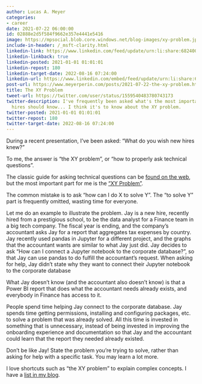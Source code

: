 ```yaml
---
author: Lucas A. Meyer
categories:
- career
date: 2021-07-22 06:00:00
id: 02888e2d5f584f9662e357e4441e5416
image: https://mpsocial.blob.core.windows.net/blog-images/xy-problem.jpg
include-in-header: /_msft-clarity.html
linkedin-link: https://www.linkedin.com/feed/update/urn:li:share:6824003596196085760
linkedin-linkback: true
linkedin-posted: 2021-01-01 01:01:01
linkedin-repost: 180
linkedin-target-date: 2022-08-16 07:24:00
linkedin-url: https://www.linkedin.com/embed/feed/update/urn:li:share:6965306183985369088
post-url: https://www.meyerperin.com/posts/2021-07-22-the-xy-problem.html
title: The XY Problem
tweet-url: https://twitter.com/user/status/1559540483780743173
twitter-description: I've frequently been asked what's the most important thing new
  hires should know... I think it's to know about the XY problem.
twitter-posted: 2021-01-01 01:01:01
twitter-repost: 180
twitter-target-date: 2022-08-16 07:24:00
---
```


During a recent presentation, I've been asked: "What do you wish new hires knew?" 

To me, the answer is "the XY problem", or "how to properly ask technical questions".

The classic guide for asking technical questions can be [found on the web](https://buff.ly/3efqRVR), but the most important part for me is the ["XY Problem"](https://buff.ly/3yTtEvE).

The common mistake is to ask "how can I do X to solve Y". The "to solve Y" part is frequently omitted, wasting time for everyone.

Let me do an example to illustrate the problem. Jay is a new hire, recently hired from a prestigious school, to be the data analyst for a Finance team in a big tech company. The fiscal year is ending, and the company's accountant asks Jay for a report that aggregates tax expenses by country. Jay recently used pandas in Jupyter for a different project, and the graphs that the accountant wants are similar to what Jay just did. Jay decides to ask "How can I connect a Jupyter notebook to the corporate database?", so that Jay can use pandas to do fulfill the accountant's request. When asking for help, Jay didn't state why they want to connect their Jupyter notebook to the corporate database 

What Jay doesn't know (and the accountant also doesn't know) is that a Power BI report that does what the accountant needs already exists, and everybody in Finance has access to it.

People spend time helping Jay connect to the corporate database. Jay spends time getting permissions, installing and configuring packages, etc. to solve a problem that was already solved. All this time is invested in something that is unnecessary, instead of being invested in improving the onboarding experience and documentation so that Jay and the accountant could learn that the report they needed already existed.

Don't be like Jay! State the problem you're trying to solve, rather than asking for help with a specific task. You may learn a lot more.

I love shortcuts such as "the XY problem" to explain complex concepts. I have a [list in my blog](/posts/2022-07-25-concepts.qmd).


